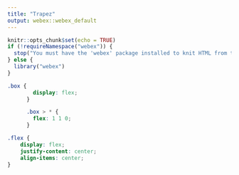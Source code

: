 ```yaml
---
title: "Trapez"
output: webex::webex_default
---
```


```r
knitr::opts_chunk$set(echo = TRUE)
if (!requireNamespace("webex")) {
  stop("You must have the 'webex' package installed to knit HTML from this template.\n   devtools::install_github(\"psyteachr/webex\")")
} else {
  library("webex")
}
```

```css
.box {
        display: flex;
      }

      .box > * {
        flex: 1 1 0;
      }
```


```css
.flex { 
    display: flex; 
    justify-content: center; 
    align-items: center;
}
```


